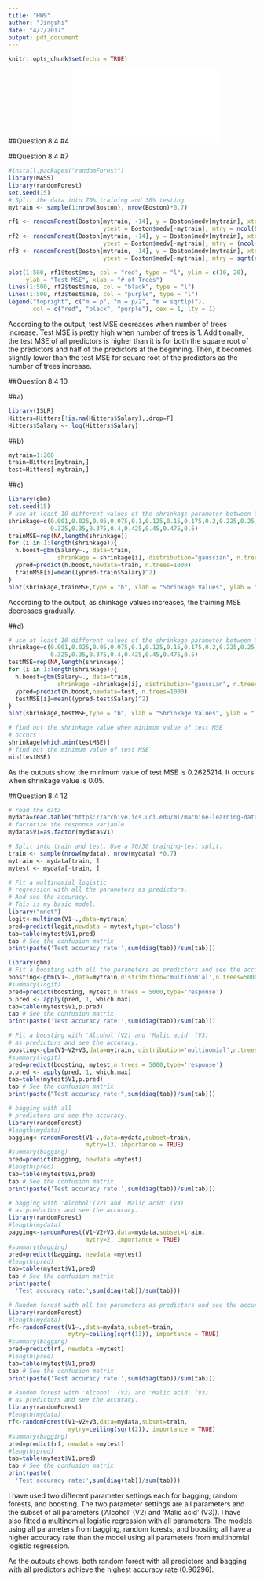```yaml
---
title: "HW9"
author: "Jingshi"
date: "4/7/2017"
output: pdf_document
---
```


```r
knitr::opts_chunk$set(echo = TRUE)
```

##Question 8.4 #4
![#4 Answers](Q4.pdf)



##Question 8.4 #7
```r
#install.packages("randomForest")
library(MASS)
library(randomForest)
set.seed(15)
# Split the data into 70% training and 30% testing
mytrain <- sample(1:nrow(Boston), nrow(Boston)*0.7)

rf1 <- randomForest(Boston[mytrain, -14], y = Boston$medv[mytrain], xtest = Boston[-mytrain, -14], 
                           ytest = Boston$medv[-mytrain], mtry = ncol(Boston) - 1, ntree = 500)
rf2 <- randomForest(Boston[mytrain, -14], y = Boston$medv[mytrain], xtest = Boston[-mytrain, -14], 
                           ytest = Boston$medv[-mytrain], mtry = (ncol(Boston) - 1) / 2, ntree = 500)
rf3 <- randomForest(Boston[mytrain, -14], y = Boston$medv[mytrain], xtest = Boston[-mytrain, -14], 
                           ytest = Boston$medv[-mytrain], mtry = sqrt(ncol(Boston) - 1), ntree = 500)

plot(1:500, rf1$test$mse, col = "red", type = "l", ylim = c(10, 20), 
     ylab = "Test MSE", xlab = "# of Trees")
lines(1:500, rf2$test$mse, col = "black", type = "l")
lines(1:500, rf3$test$mse, col = "purple", type = "l")
legend("topright", c("m = p", "m = p/2", "m = sqrt(p)"), 
       col = c("red", "black", "purple"), cex = 1, lty = 1)
```

According to the output, test MSE decreases when number of trees increase. Test MSE is pretty high when number of trees is 1. Additionally, the test MSE of all predictors is higher than it is for both the square root of the predictors and half of the predictors at the beginning. Then, it becomes slightly lower than the test MSE for square root of the predictors as the number of trees increase. 

##Question 8.4 10

##a)
```r
library(ISLR)
Hitters=Hitters[!is.na(Hitters$Salary),,drop=F]
Hitters$Salary <- log(Hitters$Salary)
```


##b)
```r
mytrain=1:200
train=Hitters[mytrain,]
test=Hitters[-mytrain,]

```

##c)

```r
library(gbm)
set.seed(15)
# use at least 10 different values of the shrinkage parameter between 0.001 and 0.5
shrinkage=c(0.001,0.025,0.05,0.075,0.1,0.125,0.15,0.175,0.2,0.225,0.25,0.275,0.3,
            0.325,0.35,0.375,0.4,0.425,0.45,0.475,0.5)
trainMSE=rep(NA,length(shrinkage))
for (i in 1:length(shrinkage)){
  h.boost=gbm(Salary~., data=train, 
              shrinkage = shrinkage[i], distribution="gaussian", n.trees=1000)
  ypred=predict(h.boost,newdata=train, n.trees=1000)
  trainMSE[i]=mean((ypred-train$Salary)^2)
}
plot(shrinkage,trainMSE,type = "b", xlab = "Shrinkage Values", ylab = "Training MSE")

```

According to the output, as shinkage values increases, the training MSE decreases gradually.

##d)

```r
# use at least 10 different values of the shrinkage parameter between 0.001 and 0.5
shrinkage=c(0.001,0.025,0.05,0.075,0.1,0.125,0.15,0.175,0.2,0.225,0.25,0.275,0.3,
            0.325,0.35,0.375,0.4,0.425,0.45,0.475,0.5)
testMSE=rep(NA,length(shrinkage))
for (i in 1:length(shrinkage)){
  h.boost=gbm(Salary~., data=train, 
              shrinkage =shrinkage[i], distribution="gaussian", n.trees=1000)
  ypred=predict(h.boost,newdata=test, n.trees=1000)
  testMSE[i]=mean((ypred-test$Salary)^2)
}
plot(shrinkage,testMSE,type = "b", xlab = "Shrinkage Values", ylab = "Testing MSE")
```

```r
# find out the shrinkage value when minimum value of test MSE
# occurs
shrinkage[which.min(testMSE)]
# find out the minimum value of test MSE
min(testMSE)

```

As the outputs show, the minimum value of test MSE is 0.2625214. It occurs when shrinkage value is 0.05. 


##Question 8.4 12
```r
# read the data
mydata=read.table("https://archive.ics.uci.edu/ml/machine-learning-databases/wine/wine.data",sep=",")
# factorize the response variable
mydata$V1=as.factor(mydata$V1)

# Split into train and test. Use a 70/30 training-test split.
train <- sample(nrow(mydata), nrow(mydata) *0.7)
mytrain <- mydata[train, ]
mytest <- mydata[-train, ]

# Fit a multinomial logistic 
# regression with all the parameters as predictors.
# And see the accuracy.
# This is my basic model.
library("nnet")
logit<-multinom(V1~.,data=mytrain)
pred=predict(logit,newdata = mytest,type='class')
tab=table(mytest$V1,pred)
tab # See the confusion matrix
print(paste('Test accuracy rate:',sum(diag(tab))/sum(tab)))
```


```r
library(gbm)
# Fit a boosting with all the parameters as predictors and see the accuracy.
boosting<-gbm(V1~.,data=mytrain,distribution='multinomial',n.trees=5000)
#summary(logit)
pred=predict(boosting, mytest,n.trees = 5000,type='response')
p.pred <- apply(pred, 1, which.max)
tab=table(mytest$V1,p.pred)
tab # See the confusion matrix
print(paste('Test accuracy rate:',sum(diag(tab))/sum(tab)))
```

```r
# Fit a boosting with 'Alcohol'(V2) and 'Malic acid' (V3) 
# as predictors and see the accuracy.
boosting<-gbm(V1~V2+V3,data=mytrain, distribution='multinomial',n.trees=5000)
#summary(logit)
pred=predict(boosting, mytest,n.trees = 5000,type='response')
p.pred <- apply(pred, 1, which.max)
tab=table(mytest$V1,p.pred)
tab # See the confusion matrix
print(paste("Test accuracy rate:",sum(diag(tab))/sum(tab)))
```
```r
# bagging with all
# predictors and see the accuracy.
library(randomForest)
#length(mydata)
bagging<-randomForest(V1~.,data=mydata,subset=train,
                      mytry=13, importance = TRUE)
#summary(bagging)
pred=predict(bagging, newdata =mytest)
#length(pred)
tab=table(mytest$V1,pred)
tab # See the confusion matrix
print(paste('Test accuracy rate:',sum(diag(tab))/sum(tab)))
```


```r
# bagging with 'Alcohol'(V2) and 'Malic acid' (V3)  
# as predictors and see the accuracy.
library(randomForest)
#length(mydata)
bagging<-randomForest(V1~V2+V3,data=mydata,subset=train,
                      mytry=2, importance = TRUE)
#summary(bagging)
pred=predict(bagging, newdata =mytest)
#length(pred)
tab=table(mytest$V1,pred)
tab # See the confusion matrix
print(paste(
  'Test accuracy rate:',sum(diag(tab))/sum(tab)))
```

```r
# Random forest with all the parameters as predictors and see the accuracy.
library(randomForest)
#length(mydata)
rf<-randomForest(V1~.,data=mydata,subset=train,
                 mytry=ceiling(sqrt(13)), importance = TRUE)
#summary(bagging)
pred=predict(rf, newdata =mytest)
#length(pred)
tab=table(mytest$V1,pred)
tab # See the confusion matrix
print(paste('Test accuracy rate:',sum(diag(tab))/sum(tab)))
```

```r
# Random forest with 'Alcohol' (V2) and 'Malic acid' (V3)
# as predictors and see the accuracy.
library(randomForest)
#length(mydata)
rf<-randomForest(V1~V2+V3,data=mydata,subset=train,
                 mytry=ceiling(sqrt(2)), importance = TRUE)
#summary(bagging)
pred=predict(rf, newdata =mytest)
#length(pred)
tab=table(mytest$V1,pred)
tab # See the confusion matrix
print(paste(
  'Test accuracy rate:',sum(diag(tab))/sum(tab)))
```

I have used two different parameter settings each for bagging, random forests, and boosting. 
The two parameter settings are all parameters and the subset of all parameters ('Alcohol' (V2) and 'Malic acid' (V3)). I have also fitted a multinomial logistic regression with all parameters. The models using all parameters from bagging, random forests, and boosting all have a higher accuracy rate than the model using all parameters from multinomial logistic regression.

As the outputs shows, both random forest with all predictors and bagging with all predictors achieve the highest accuracy rate (0.96296).